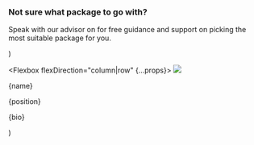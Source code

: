   <Section py="8|12|16|24" {...props}>
    <Container variant="md">
      <Flexbox flexDirection="column" textAlign="center">
        <H3 m="0">Not sure what package to go with?</H3>
        <P fontSize="xl|2xl" mt="2" textAlign="center">
          Speak with our advisor on for free guidance and support on picking the most suitable package for you.
        </P>
      </Flexbox>
      <Grid gap="4|6|8" mt="4|6|8">
        <Member
          picture="avatar.png"
          name="Nawaz Patel"
          position="Religious Guide"
          bio="He has over 4 years of experience in passionately guiding people through their Hajj and Umrah while getting the most out of it."
        />
      </Grid>
    </Container>
  </Section>
)

  <Flexbox flexDirection="column|row" {...props}>
    <Image src={picture} size="40" rounded="full" overflow="hidden" />
    <Div flex="1" textAlign="center|left" p="6">
      <P m="0" fontSize="xl" fontWeight="semibold">
        {name}
      </P>
      <P m="0" fontSize="md">
        {position}
      </P>
      <P mt="4" mb="0">
        {bio}
      </P>
    </Div>
  </Flexbox>
)